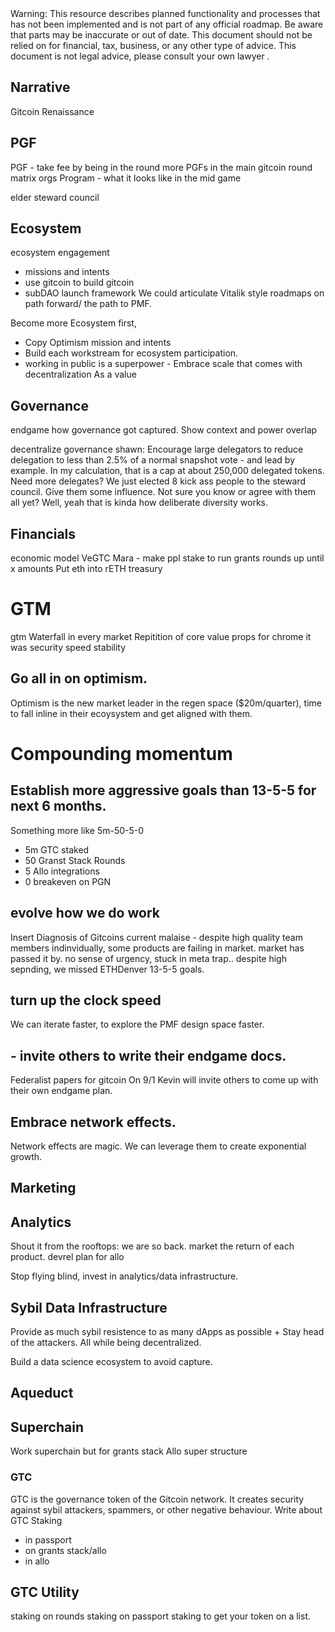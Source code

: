 
<Callout type="warning">
  Warning: This resource describes planned functionality and processes that has
  not been implemented and is not part of any official roadmap. Be aware that parts may be inaccurate or out of
  date.  This document should not be relied on for financial, tax, business, or any other type of advice.  This document is not legal advice, please consult your own lawyer .
</Callout>


## Narrative

Gitcoin Renaissance

## PGF

PGF - take fee by being in the round
more PGFs in the main gitcoin round
matrix orgs
Program - what it looks like in the mid game

elder steward council

## Ecosystem

ecosystem engagement
- missions and intents
- use gitcoin to build gitcoin
- subDAO launch framework
We could articulate Vitalik style roadmaps on path forward/ the path to PMF.

Become more Ecosystem first, 

- Copy Optimism mission and intents
- Build each workstream for ecosystem participation.
- working in public is a superpower - Embrace scale that comes with decentralization As a value

## Governance 

endgame how governance got captured. Show context and power overlap

decentralize governance 
shawn: Encourage large delegators to reduce delegation to less than 2.5% of a normal snapshot vote - and lead by example. In my calculation, that is a cap at about 250,000 delegated tokens. Need more delegates? We just elected 8 kick ass people to the steward council. Give them some influence. Not sure you know or agree with them all yet? Well, yeah that is kinda how deliberate diversity works.

## Financials

economic model
VeGTC
Mara - make ppl stake to run grants rounds up until x amounts
Put eth into rETH treasury

# GTM
gtm
Waterfall in every market
Repitition of core value props
	for chrome it was security speed stability

## Go all in on optimism.

Optimism is the new market leader in the regen space ($20m/quarter), time to fall inline in their ecoysystem and get aligned with them.

# Compounding momentum

## Establish more aggressive goals than 13-5-5 for next 6 months.

Something more like 5m-50-5-0
- 5m GTC staked
- 50 Granst Stack Rounds
- 5 Allo integrations
- 0 breakeven on PGN

## evolve how we do work

Insert Diagnosis of Gitcoins current malaise - despite high quality team members indinvidually, some products are failing in market. market has passed it by. no sense of urgency, stuck in meta trap.. despite high sepnding, we missed ETHDenver 13-5-5 goals.

## turn up the clock speed 

We can iterate faster, to explore the PMF design space faster.

## - invite others to write their endgame docs. 

Federalist papers for gitcoin
On 9/1 Kevin will invite others to come up with their own endgame plan.


## Embrace network effects.

Network effects are magic.  We can leverage them to create exponential growth.

## Marketing
## Analytics

Shout it from the rooftops: we are so back.  market the return of each product.
devrel plan for allo

Stop flying blind, invest in analytics/data infrastructure.

## Sybil Data Infrastructure

Provide as much sybil resistence to as many dApps as possible + Stay head of the attackers.  All while being decentralized.

Build a data science ecosystem to avoid capture.

## Aqueduct

## Superchain

Work superchain but for grants stack
Allo super structure

### GTC

GTC is the governance token of the Gitcoin network.  It creates security against sybil attackers, spammers, or other negative behaviour.
Write about GTC Staking
- in passport
- on grants stack/allo
- in allo


## GTC Utility

staking on rounds
staking on passport
staking to get your token on a list.